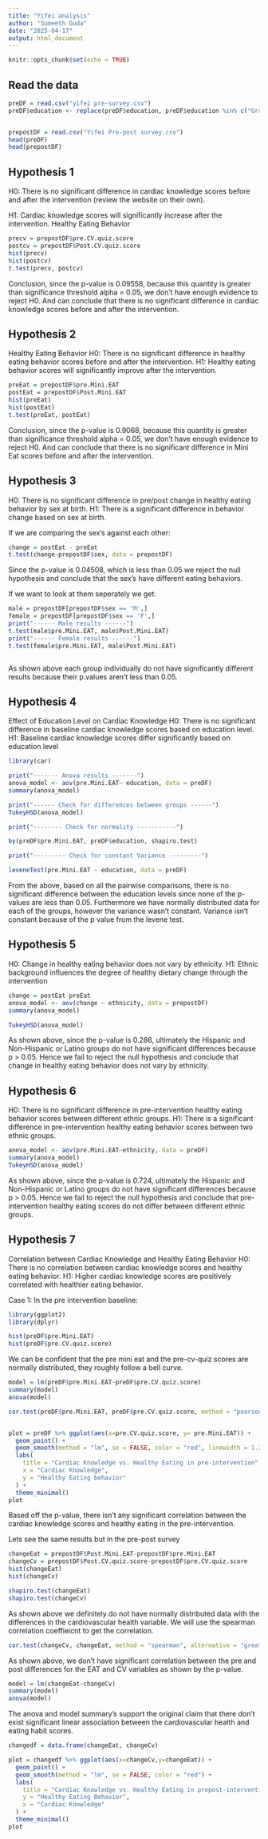 ---
title: "Yifei analysis"
author: "Sumeeth Guda"
date: "2025-04-17"
output: html_document
---

```{r setup, include=FALSE}
knitr::opts_chunk$set(echo = TRUE)
```

## Read the data
```{r}
preDF = read.csv("yifei pre-survey.csv")
preDF$education <- replace(preDF$education, preDF$education %in% c("Grad school or higher", "Grad school or higher "), "Grad School")


prepostDF = read.csv("Yifei Pre-post survey.csv")
head(preDF)
head(prepostDF)
```



## Hypothesis 1
H0: There is no significant difference in cardiac knowledge scores before and after the
intervention (review the website on their own).

H1: Cardiac knowledge scores will significantly increase after the intervention.
Healthy Eating Behavior

```{r}
precv = prepostDF$pre.CV.quiz.score
postcv = prepostDF$Post.CV.quiz.score
hist(precv)
hist(postcv)
t.test(precv, postcv)

```

Conclusion, since the p-value is 0.09558, because this quantity is greater than significance threshold alpha = 0.05, we don't have enough evidence to reject H0. And can conclude that there is no significant difference in cardiac knowledge scores before and after the intervention. 


## Hypothesis 2
Healthy Eating Behavior
H0: There is no significant difference in healthy eating behavior scores before and after the
intervention.
H1: Healthy eating behavior scores will significantly improve after the intervention.


```{r}
preEat = prepostDF$pre.Mini.EAT
postEat = prepostDF$Post.Mini.EAT
hist(preEat)
hist(postEat)
t.test(preEat, postEat)
```

Conclusion, since the p-value is 0.9068, because this quantity is greater than significance threshold alpha = 0.05, we don't have enough evidence to reject H0. And can conclude that there is no significant difference in Mini Eat scores before and after the intervention.


## Hypothesis 3
H0: There is no significant difference in pre/post change in healthy eating behavior by sex at
birth.
H1: There is a significant difference in behavior change based on sex at birth.


If we are comparing the sex's against each other: 
```{r}
change = postEat - preEat
t.test(change~prepostDF$sex, data = prepostDF)
```
Since the p-value is 0.04508, which is less than 0.05 we reject the null hypothesis and conclude that the sex's have different eating behaviors. 

If we want to look at them seperately we get: 
```{r}
male = prepostDF[prepostDF$sex == 'M',]
female = prepostDF[prepostDF$sex == 'F',]
print("------ Male results ------")
t.test(male$pre.Mini.EAT, male$Post.Mini.EAT)
print("------ Female results ------")
t.test(female$pre.Mini.EAT, male$Post.Mini.EAT)



```

As shown above each group individually do not have significantly different results because their p.values aren't less than 0.05. 



## Hypothesis 4
Effect of Education Level on Cardiac Knowledge
H0: There is no significant difference in baseline cardiac knowledge scores based on
education level.
H1: Baseline cardiac knowledge scores differ significantly based on education level

```{r}
library(car)
```
```{r}
print("------- Anova results -------")
anova_model <- aov(pre.Mini.EAT~ education, data = preDF)
summary(anova_model)

print("------ Check for differences between groups ------")
TukeyHSD(anova_model)

print("-------- Check for normality -----------")

by(preDF$pre.Mini.EAT, preDF$education, shapiro.test)

print("--------- Check for constant Variance ---------")

leveneTest(pre.Mini.EAT ~ education, data = preDF)

```

From the above, based on all the pairwise comparisons, there is no significant difference between the education levels since none of the p-values are less than 0.05. Furthermore we have normally distributed data for each of the groups, however the variance wasn't constant. Variance isn't constant because of the p value from the levene test. 

## Hypothesis 5
H0: Change in healthy eating behavior does not vary by ethnicity.
H1: Ethnic background influences the degree of healthy dietary change through the
intervention

```{r}
change = postEat-preEat
anova_model <- aov(change ~ ethnicity, data = prepostDF)
summary(anova_model)

TukeyHSD(anova_model)

```
As shown above, since the p-value is 0.286, ultimately the Hispanic and Non-Hispanic or Latino groups do not have significant differences because p > 0.05. Hence we fail to reject the null hypothesis and conclude that change in healthy eating behavior does not vary by ethnicity. 


## Hypothesis 6
H0: There is no significant difference in pre-intervention healthy eating behavior scores
between different ethnic groups.
H1: There is a significant difference in pre-intervention healthy eating behavior scores
between two ethnic groups.

```{r}
anova_model <- aov(pre.Mini.EAT~ethnicity, data = preDF)
summary(anova_model)
TukeyHSD(anova_model)
```
As shown above, since the p-value is 0.724, ultimately the Hispanic and Non-Hispanic or Latino groups do not have significant differences because p > 0.05. Hence we fail to reject the null hypothesis and conclude that pre-intervention healthy eating scores do not differ between different ethnic groups. 


## Hypothesis 7
Correlation between Cardiac Knowledge and Healthy Eating Behavior
H0: There is no correlation between cardiac knowledge scores and healthy eating behavior.
H1: Higher cardiac knowledge scores are positively correlated with healthier eating
behavior.

Case 1: In the pre intervention baseline: 
```{r}
library(ggplot2)
library(dplyr)
```



```{r}
hist(preDF$pre.Mini.EAT)
hist(preDF$pre.CV.quiz.score)
```
We can be confident that the pre mini eat and the pre-cv-quiz scores are normally distributed, they roughly follow a bell curve. 


```{r}

model = lm(preDF$pre.Mini.EAT~preDF$pre.CV.quiz.score)
summary(model)
anova(model)

cor.test(preDF$pre.Mini.EAT, preDF$pre.CV.quiz.score, method = "pearson", side = "greater")


plot = preDF %>% ggplot(aes(x=pre.CV.quiz.score, y= pre.Mini.EAT)) + 
  geom_point() + 
  geom_smooth(method = "lm", se = FALSE, color = "red", linewidth = 1.2) + 
  labs(
    title = "Cardiac Knowledge vs. Healthy Eating in pre-intervention",
    x = "Cardiac Knowledge",
    y = "Healthy Eating behavior"
  ) +
  theme_minimal()
plot
```

Based off the p-value, there isn't any significant correlation between the cardiac knowledge scores and healthy eating in the pre-intervention. 


Lets see the same results but in the pre-post survey
```{r}
changeEat = prepostDF$Post.Mini.EAT-prepostDF$pre.Mini.EAT
changeCv = prepostDF$Post.CV.quiz.score-prepostDF$pre.CV.quiz.score
hist(changeEat)
hist(changeCv)

```
```{r}
shapiro.test(changeEat)
shapiro.test(changeCv)
```

As shown above we definitely do not have normally distributed data with the differences in the cardiovascular health variable. We will use the spearman correlation coeffieicnt to get the correlation. 

```{r}
cor.test(changeCv, changeEat, method = "spearman", alternative = "greater")
```
As shown above, we don't have significant correlation between the pre and post differences for the EAT and CV variables as shown by the p-value. 

```{r}
model = lm(changeEat~changeCv)
summary(model)
anova(model)
```

The anova and model summary's support the original claim that there don't exist significant linear association between the cardiovascular health and eating habit scores. 


```{r}
changedf = data.frame(changeEat, changeCv)

plot = changedf %>% ggplot(aes(x=changeCv,y=changeEat)) + 
  geom_point() + 
  geom_smooth(method = "lm", se = FALSE, color = "red") + 
  labs(
    title = "Cardiac Knowledge vs. Healthy Eating in prepost-intervention",
    y = "Healthy Eating Behavior",
    x = "Cardiac Knowledge"
  ) +
  theme_minimal()
plot
```



